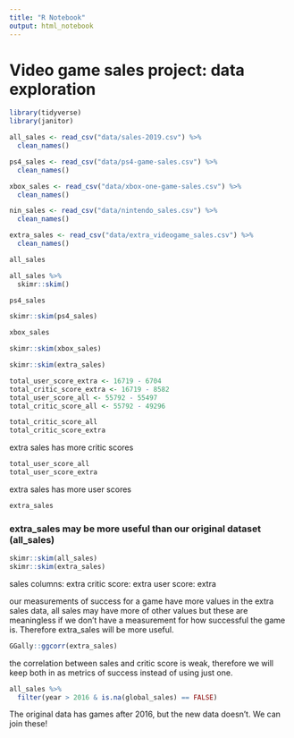 ```yaml
---
title: "R Notebook"
output: html_notebook
---
```


# Video game sales project: data exploration

```r
library(tidyverse)
library(janitor)

all_sales <- read_csv("data/sales-2019.csv") %>% 
  clean_names()

ps4_sales <- read_csv("data/ps4-game-sales.csv") %>% 
  clean_names()

xbox_sales <- read_csv("data/xbox-one-game-sales.csv") %>% 
  clean_names()

nin_sales <- read_csv("data/nintendo_sales.csv") %>% 
  clean_names()

extra_sales <- read_csv("data/extra_videogame_sales.csv") %>% 
  clean_names()

all_sales
```

```r
all_sales %>% 
  skimr::skim()
```

```r
ps4_sales
```

```r
skimr::skim(ps4_sales)
```

```r
xbox_sales
```

```r
skimr::skim(xbox_sales)
```

```r
skimr::skim(extra_sales)
```

```r
total_user_score_extra <- 16719 - 6704
total_critic_score_extra <- 16719 - 8582
total_user_score_all <- 55792 - 55497
total_critic_score_all <- 55792 - 49296

total_critic_score_all
total_critic_score_extra
```
extra sales has more critic scores

```r
total_user_score_all
total_user_score_extra
```
extra sales has more user scores

```r
extra_sales
```

### extra_sales may be more useful than our original dataset (all_sales)


```r
skimr::skim(all_sales)
skimr::skim(extra_sales)
```

sales columns: extra
critic score: extra
user score: extra

our measurements of success for a game have more values in the extra sales data, all sales may have more of other values but these are meaningless if we don't have a measurement for how successful the game is. Therefore extra_sales will be more useful.

```r
GGally::ggcorr(extra_sales)
```

the correlation between sales and critic score is weak, therefore we will keep both in as metrics of success instead of using just one.

```r
all_sales %>% 
  filter(year > 2016 & is.na(global_sales) == FALSE)
```

The original data has games after 2016, but the new data doesn't. We can join these!